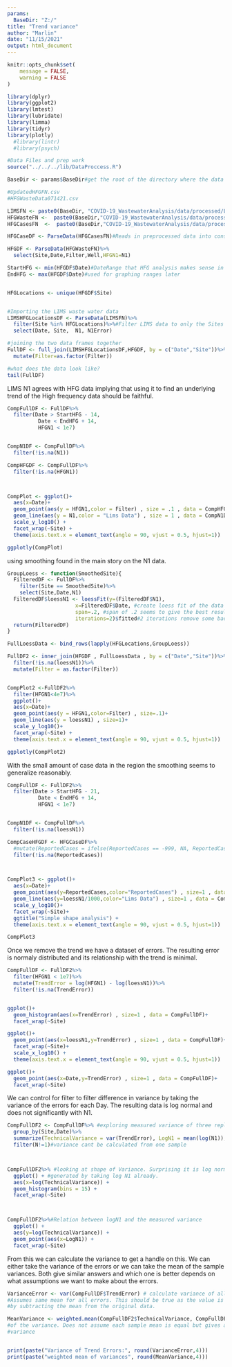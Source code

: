 ```yaml
---
params:
  BaseDir: "Z:/"
title: "Trend variance"
author: "Marlin"
date: "11/15/2021"
output: html_document
---
```


```r
knitr::opts_chunk$set(
	message = FALSE,
	warning = FALSE
)
```


```r
library(dplyr)
library(ggplot2)
library(lmtest)
library(lubridate)
library(limma)
library(tidyr)
library(plotly)
  #library(lintr)
  #library(psych)

#Data Files and prep work
source("../../../lib/DataProccess.R")
```



```r
BaseDir <- params$BaseDir#get the root of the directory where the data is stored

#UpdatedHFGFN.csv
#HFGWasteData071421.csv

LIMSFN <- paste0(BaseDir, "COVID-19_WastewaterAnalysis/data/processed/LIMSWasteData_2021-06-30_17-40.csv")
HFGWasteFN <-  paste0(BaseDir,"COVID-19_WastewaterAnalysis/data/processed/UpdatedHFGFN.csv")
HFGCasesFN  <-  paste0(BaseDir,"COVID-19_WastewaterAnalysis/data/processed/HFGCaseData_2021-05-07.csv")

HFGCaseDF <- ParseData(HFGCasesFN)#Reads in preprocessed data into consistent format

HFGDF <- ParseData(HFGWasteFN)%>%
  select(Site,Date,Filter,Well,HFGN1=N1)

StartHFG <- min(HFGDF$Date)#DateRange that HFG analysis makes sense in
EndHFG <- max(HFGDF$Date)#used for graphing ranges later


HFGLocations <- unique(HFGDF$Site)


#Importing the LIMS waste water data
LIMSHFGLocationsDF <- ParseData(LIMSFN)%>%
  filter(Site %in% HFGLocations)%>%#Filter LIMS data to only the Sites we care about
  select(Date, Site,  N1, N1Error)

#joining the two data frames together
FullDF <- full_join(LIMSHFGLocationsDF,HFGDF, by = c("Date","Site"))%>%
  mutate(Filter=as.factor(Filter))

#what does the data look like? 
tail(FullDF)
```


LIMS N1 agrees with HFG data implying that using it to find an underlying trend of the High frequency data should be faithful.

```r
CompFullDF <- FullDF%>%
  filter(Date > StartHFG - 14,
          Date < EndHFG + 14,
          HFGN1 < 1e7)


CompN1DF <- CompFullDF%>%
  filter(!is.na(N1))

CompHFGDF <- CompFullDF%>%
  filter(!is.na(HFGN1))



CompPlot <- ggplot()+
  aes(x=Date)+
  geom_point(aes(y = HFGN1,color = Filter) , size = .1 , data = CompHFGDF) +
  geom_line(aes(y = N1,color = "Lims Data") , size = 1 , data = CompN1DF) +
  scale_y_log10() +
  facet_wrap(~Site) +
  theme(axis.text.x = element_text(angle = 90, vjust = 0.5, hjust=1))

ggplotly(CompPlot)
```

using smoothing found in the main story on the N1 data.

```r
GroupLoess <- function(SmoothedSite){
  FilteredDF <- FullDF%>%
    filter(Site == SmoothedSite)%>%
    select(Site,Date,N1)
  FilteredDF$loessN1 <- loessFit(y=(FilteredDF$N1), 
                      x=FilteredDF$Date, #create loess fit of the data
                      span=.2, #span of .2 seems to give the best result, not rigorously chosen
                      iterations=2)$fitted#2 iterations remove some bad patterns
  return(FilteredDF)
}

FullLoessData <- bind_rows(lapply(HFGLocations,GroupLoess))

FullDF2 <- inner_join(HFGDF , FullLoessData , by = c("Date","Site"))%>%
  filter(!is.na(loessN1))%>%
  mutate(Filter = as.factor(Filter))


CompPlot2 <-FullDF2%>%
  filter(HFGN1<4e7)%>%
  ggplot()+
  aes(x=Date)+
  geom_point(aes(y = HFGN1,color=Filter) , size=.1)+
  geom_line(aes(y = loessN1) , size=1)+
  scale_y_log10()+
  facet_wrap(~Site) + 
  theme(axis.text.x = element_text(angle = 90, vjust = 0.5, hjust=1))

ggplotly(CompPlot2)

```



With the small amount of case data in the region the smoothing seems to generalize reasonably.

```r
CompFullDF <- FullDF2%>%
  filter(Date > StartHFG - 21,
          Date < EndHFG + 14,
          HFGN1 < 1e7)


CompN1DF <- CompFullDF%>%
  filter(!is.na(loessN1))

CompCaseHFGDF <- HFGCaseDF%>%
  #mutate(ReportedCases = ifelse(ReportedCases == -999, NA, ReportedCases))%>%
  filter(!is.na(ReportedCases))



CompPlot3 <- ggplot()+
  aes(x=Date)+
  geom_point(aes(y=ReportedCases,color="ReportedCases") , size=1 , data = CompCaseHFGDF)+
  geom_line(aes(y=loessN1/1000,color="Lims Data") , size=1 , data = CompN1DF)+
  scale_y_log10()+
  facet_wrap(~Site)+
  ggtitle("Simple shape analysis") +
  theme(axis.text.x = element_text(angle = 90, vjust = 0.5, hjust=1))

CompPlot3
```

Once we remove the trend we have a dataset of errors. The resulting error is normaly distributed and its relationship with the trend is minimal.

```r

CompFullDF <- FullDF2%>%
  filter(HFGN1 < 1e7)%>%
  mutate(TrendError = log(HFGN1) - log(loessN1))%>%
  filter(!is.na(TrendError))


ggplot()+
  geom_histogram(aes(x=TrendError) , size=1 , data = CompFullDF)+
  facet_wrap(~Site)

ggplot()+
  geom_point(aes(x=loessN1,y=TrendError) , size=1 , data = CompFullDF)+
  facet_wrap(~Site)+
  scale_x_log10() +
  theme(axis.text.x = element_text(angle = 90, vjust = 0.5, hjust=1))

ggplot()+
  geom_point(aes(x=Date,y=TrendError) , size=1 , data = CompFullDF)+
  facet_wrap(~Site)
```

We can control for filter to filter difference in variance by taking the variance of the errors for each Day. The resulting data is log normal and does not significantly with N1.

```r

CompFullDF2 <- CompFullDF%>% #exploring measured variance of three replicates
  group_by(Site,Date)%>%
  summarize(TechnicalVariance = var(TrendError), LogN1 = mean(log(N1)),N=n())%>%
  filter(N!=1)#variance cant be calculated from one sample



CompFullDF2%>% #looking at shape of Variance. Surprising it is log normal as it was
  ggplot() + #generated by taking log N1 already.
  aes(x=log(TechnicalVariance)) +
  geom_histogram(bins = 15) +
  facet_wrap(~Site)



CompFullDF2%>%#Relation between logN1 and the measured variance
  ggplot() + 
  aes(y=log(TechnicalVariance)) + 
  geom_point(aes(x=LogN1)) +
  facet_wrap(~Site)

```

From this we can calculate the variance to get a handle on this. We can either take the variance of the errors or we can take the mean of the sample variances. Both give similar answers and which one is better depends on what assumptions we want to make about the errors.

```r

VarianceError <- var(CompFullDF$TrendError) # calculate variance of all the errors.
#Assumes same mean for all errors. This should be true as the value is generated
#by subtracting the mean from the original data.

MeanVariance <- weighted.mean(CompFullDF2$TechnicalVariance, CompFullDF2$N) #Weighted Mean
#of the variance. Does not assume each sample mean is equal but gives a larger
#variance


print(paste("Variance of Trend Errors:", round(VarianceError,4)))
print(paste("weighted mean of variances", round(MeanVariance,4)))
```










